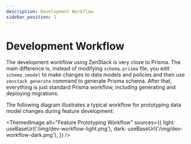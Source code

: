 ```yaml
---
description: Development Workflow
sidebar_position: 1
---
```


# Development Workflow

The development workflow using ZenStack is very close to Prisma. The main difference is,
instead of modifying `schema.prisma` file, you edit `schema.zmodel` to make changes to
data models and policies and then use `zenstack generate` command to generate Prisma
schema. After that, everything is just standard Prisma workflow, including generating
and deploying migrations.

The following diagram illustrates a typical workflow for prototyping data model changes
during feature development:


<ThemedImage
    alt="Feature Prototyping Workflow"
    sources={{
        light: useBaseUrl('/img/dev-workflow-light.png'),
        dark: useBaseUrl('/img/dev-workflow-dark.png'),
    }}
/>
